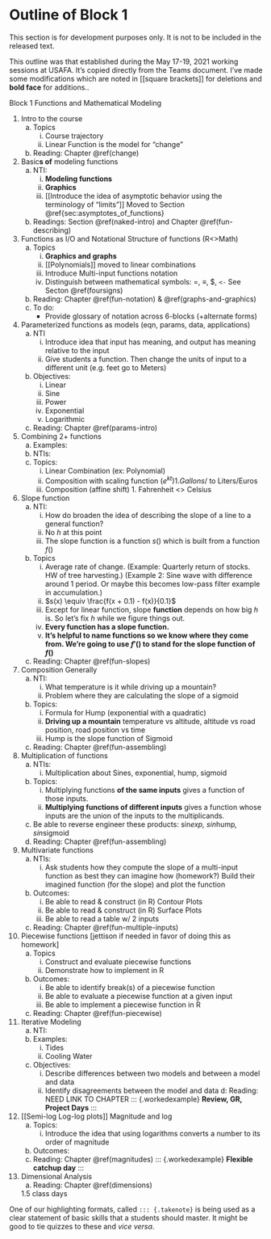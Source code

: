 # Outline of Block 1 {.unnumbered}

::: {.todo}
This section is for development purposes only. It is not to be included in the released text.
:::

This outline was that established during the May 17-19, 2021 working sessions at USAFA. It's copied directly from the Teams document. I've made some modifications which are noted in [[square brackets]] for deletions and **bold face** for additions..

Block 1 Functions and Mathematical Modeling

1. Intro to the course
    a. Topics
        i. Course trajectory
        ii. Linear Function is the model for “change”
    b. Reading: Chapter \@ref(change)

2. Basic**s of** modeling functions
    a. NTI:
        i. **Modeling functions**
        i. **Graphics**
        i. [[Introduce the idea of asymptotic behavior using the terminology of "limits"]] Moved to Section \@ref{sec:asymptotes_of_functions} 
    b. Readings: Section \@ref(naked-intro) and Chapter \@ref(fun-describing)

3. Functions as I/O and Notational Structure of functions (R<>Math)
    a. Topics
        i. **Graphics and graphs** 
        i. [[Polynomials]] moved to linear combinations
        #. Introduce Multi-input functions notation
        #. Distinguish between mathematical symbols: $=$, $\equiv$, \rightarrow$, `<-` See Secton \@ref(foursigns)
    b. Reading: Chapter \@ref(fun-notation) & \@ref(graphs-and-graphics)
    c. To do:
        - Provide glossary of notation across 6-blocks (+alternate forms)

4. Parameterized functions as models (eqn, params, data, applications)
    a. NTI
        i. Introduce idea that input has meaning, and output has meaning relative to the input
        ii. Give students a function. Then change the units of input to a different unit (e.g. feet go to Meters)
    b. Objectives:
        i. Linear
        i. Sine
        i. Power
        i. Exponential
        i. Logarithmic
    c. Reading: Chapter \@ref(params-intro)

5. Combining 2+ functions
    a. Examples:
    b. NTIs:
    c. Topics:
        i. Linear Combination (ex: Polynomial)
        ii. Composition with scaling function ($e^{kt})
            1. Gallons/$ to Liters/Euros
        iii. Composition (affine shift)
            1. Fahrenheit <> Celsius

6. Slope function
    a. NTI:
        i. How do broaden the idea of describing the slope of a line to a general function?
        ii. No $h$ at this point
        iii. The slope function is a function $s()$  which is built from a function $f()$
    b. Topics
        i. Average rate of change.  (Example: Quarterly return of stocks. HW of tree harvesting.) (Example 2: Sine wave with difference around 1 period. Or maybe this becomes low-pass filter example in accumulation.)
        i. $s(x) \equiv \frac{f(x + 0.1) - f(x)}{0.1}$
        ii. Except for linear function, slope **function** depends on how big $h$ is. So let's fix $h$ while we figure things out.
        ii. **Every function has a slope function.**
        iii. **It's helpful to name functions so we know where they come from. We're going to use $f'()$ to stand for the slope function of $f()$**
    c. Reading: Chapter \@ref(fun-slopes)

7. Composition Generally
    a. NTI:
        i. What temperature is it while driving up a mountain?
        ii. Problem where they are calculating the slope of a sigmoid
    b. Topics:
        i. Formula for Hump (exponential with a quadratic)
        ii. **Driving up a mountain** temperature vs altitude, altitude vs road position, road position vs time
        iii. Hump is the slope function of Sigmoid 
    c. Reading: Chapter \@ref(fun-assembling)

8. Multiplication of functions
    a. NTIs:
        i. Multiplication about Sines, exponential, hump, sigmoid
    b. Topics:
        i. Multiplying functions **of the same inputs** gives a function of those inputs.
        ii. **Multiplying functions of different inputs** gives a function whose inputs are the union of the inputs to the multiplicands.
    c. Be able to reverse engineer these products: sin*exp, sin*hump*, sin*sigmoid
    d. Reading: Chapter \@ref(fun-assembling)

9. Multivariate functions
    a. NTIs:
        i. Ask students how they compute the slope of a multi-input function as best they can imagine how (homework?) Build their imagined function (for the slope) and plot the function
    b. Outcomes:
        i. Be able to read & construct (in R) Contour Plots
        ii. Be able to read & construct (in R) Surface Plots
        iii. Be able to read a table w/ 2 inputs
    c. Reading: Chapter \@ref(fun-multiple-inputs)
    
10. Piecewise functions [jettison if needed in favor of doing this as homework]
    a. Topics
        i. Construct and evaluate piecewise functions
        ii. Demonstrate how to implement in R
    b. Outcomes:
        i. Be able to identify break(s) of a piecewise function
        i. Be able to evaluate a piecewise function at a given input
        i. Be able to implement a piecewise function in R
    c. Reading: Chapter \@ref(fun-piecewise)

11. Iterative Modeling
    a. NTI:
    b. Examples:
        i. Tides
        ii. Cooling Water
    c. Objectives:
        i. Describe differences between two models and between a model and data
        ii. Identify disagreements between the model and data
    d: Reading: NEED LINK TO CHAPTER
::: {.workedexample}
**Review, GR, Project Days**
:::

12. [[Semi-log Log-log plots]] Magnitude and log
    a. Topics:
        i. Introduce the idea that using logarithms converts a number to its order of magnitude
    b. Outcomes:
    c. Reading: Chapter \@ref(magnitudes)
::: {.workedexample}
**Flexible catchup day**
:::

13. Dimensional Analysis 
    a. Reading: Chapter \@ref(dimensions)
    
    1.5 class days

::: {.takenote}
One of our highlighting formats, called `::: {.takenote}` is being used as a clear statement of basic skills that a students should master. It might be good to tie quizzes to these and *vice versa*.
:::
